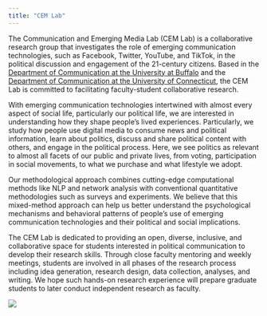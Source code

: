 ```yaml
---
title: "CEM Lab"
---
```


The Communication and Emerging Media Lab (CEM Lab) is a collaborative research group that investigates the role of emerging communication technologies, such as Facebook, Twitter, YouTube, and TikTok, in the political discussion and engagement of the 21-century citizens. Based in the [Department of Communication at the University at Buffalo](http://www.buffalo.edu/cas/communication.html) and the [Department of Communication at the University of Connecticut](https://comm.uconn.edu/), the CEM Lab is committed to facilitating faculty-student collaborative research.

With emerging communication technologies intertwined with almost every aspect of social life, particularly our political life, we are interested in understanding how they shape people’s lived experiences. Particularly, we study how people use digital media to consume news and political information, learn about politics, discuss and share political content with others, and engage in the political process. Here, we see politics as relevant to almost all facets of our public and private lives, from voting, participation in social movements, to what we purchase and what lifestyle we adopt.   

Our methodological approach combines cutting-edge computational methods like NLP and network analysis with conventional quantitative methodologies such as surveys and experiments. We believe that this mixed-method approach can help us better understand the psychological mechanisms and behavioral patterns of people’s use of emerging communication technologies and their political and social implications.

The CEM Lab is dedicated to providing an open, diverse, inclusive, and collaborative space for students interested in political communication to develop their research skills. Through close faculty mentoring and weekly meetings, students are involved in all phases of the research process including idea generation, research design, data collection, analyses, and writing. We hope such hands-on research experience will prepare graduate students to later conduct independent research as faculty. 


![](files/social_media.jpg)
